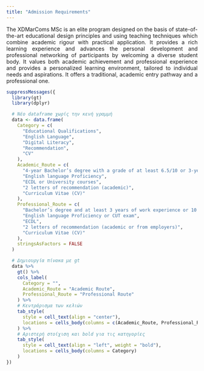 ```yaml
---
title: "Admission Requirements"
---
```


<style>
  p {
    text-align: justify;
  }

  .gt_table_container {
    overflow-x: auto;
    max-width: 900px;
    margin: 30px auto;
    border-radius: 12px;
    box-shadow: 0 4px 20px rgba(0,0,0,0.08);
  }

  table {
    width: 100%;
    border-collapse: collapse;
    font-size: 1rem;
    background: #fff;
    border-radius: 12px;
    overflow: hidden;
  }

  th {
    background: linear-gradient(135deg, #4a90e2, #357ABD);
    color: white;
    text-align: center;
    padding: 14px;
    font-weight: 500;
    letter-spacing: 0.5px;
  }

  td {
    padding: 14px;
    text-align: center;
    border-bottom: 1px solid #f0f0f0;
    transition: background 0.2s ease;
  }

  td:first-child {
    font-weight: 600;
    text-align: left;
    color: #333;
  }

  tr:hover td {
    background: #f9fbff;
  }
</style>

<p> The XDMarComs MSc is an elite program designed on the basis of state-of-the-art educational design principles and using teaching techniques which combine academic rigour with practical application. It provides a rich learning experience and advances the personal development and professional networking of participants by welcoming a diverse student body. It values both academic achievement and professional experience and provides a personalized learning environment, tailored to individual needs and aspirations. It offers a traditional, academic entry pathway and a professional one.
</p>

```r
suppressMessages({
  library(gt)
  library(dplyr)

  # Νέο dataframe χωρίς την κενή γραμμή
  data <- data.frame(
    Category = c(
      "Educational Qualifications",
      "English Language",
      "Digital Literacy",
      "Recommendation",
      "CV"
    ),
    Academic_Route = c(
      "4-year Bachelor’s degree with a grade of at least 6.5/10 or 3-year Bachelor’s degree with a grade of at least 2:2 Honors - In both cases, the degree needs to have been obtained within the past 5 years.",
      "English language Proficiency",
      "ECDL or University courses",
      "2 letters of recommendation (academic)",
      "Curriculum Vitae (CV)"
    ),
    Professional_Route = c(
      "Bachelor’s degree and at least 3 years of work experience or 10 years of work experience",
      "English language Proficiency or CUT exam",
      "ECDL",
      "2 letters of recommendation (academic or from employers)",
      "Curriculum Vitae (CV)"
    ),
    stringsAsFactors = FALSE
  )

  # Δημιουργία πίνακα με gt
  data %>%
    gt() %>%
    cols_label(
      Category = "",
      Academic_Route = "Academic Route",
      Professional_Route = "Professional Route"
    ) %>%
    # Κεντράρισμα των κελιών
    tab_style(
      style = cell_text(align = "center"),
      locations = cells_body(columns = c(Academic_Route, Professional_Route))
    ) %>%
    # Αριστερή στοίχιση και bold για τις κατηγορίες
    tab_style(
      style = cell_text(align = "left", weight = "bold"),
      locations = cells_body(columns = Category)
    )
})
```
